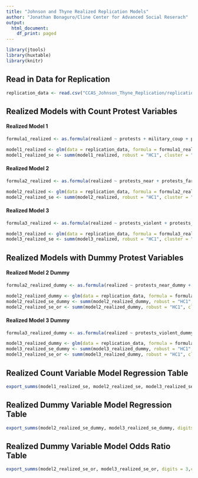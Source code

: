 ```yaml
---
title: "Johnson and Thyne Realized Replication Models"
author: "Jonathan Bonaguro/Cline Center for Advanced Social Reserach"
output:
  html_document:
    df_print: paged
---
```


```r
library(jtools)
library(huxtable)
library(knitr)
```

## Read in Data for Replication

```r
replication_data <- read.csv("CCAS_Johnson_Thyne_Replication/replication_data.csv")
```

## Realized Models with Count Protest Variables

#### Realized Model 1

```r
formula1_realized <- as.formula(realized ~ protests + military_coup + palace_coup + dissident_action + rebel_coup + popular_revolt + foreign_coup + forced_resign + gdppc + dem + auth + milreg + cwongoing + mideast + africa + asia + americas + coupmonth_cdp + coupmonth_cdp2 + coupmonth_cdp3)

model1_realized <- glm(data = replication_data, formula = formula1_realized, family =  binomial())
model1_realized_se <- summ(model1_realized, robust = "HC1", cluster = "ccode", digits = 3)
```

#### Realized Model 2

```r
formula2_realized <- as.formula(realized ~ protests_near + protests_far + military_coup + palace_coup + dissident_action + rebel_coup + popular_revolt + foreign_coup + forced_resign + gdppc + dem + auth + milreg + cwongoing + mideast + africa + asia + americas + coupmonth_cdp + coupmonth_cdp2 + coupmonth_cdp3)

model2_realized <- glm(data = replication_data, formula = formula2_realized, family =  binomial())
model2_realized_se <- summ(model2_realized, robust = "HC1", cluster = "ccode", digits = 3)
```

#### Realized Model 3

```r
formula3_realized <- as.formula(realized ~ protests_violent + protests_peaceful + military_coup + palace_coup + dissident_action + rebel_coup + popular_revolt + foreign_coup + forced_resign + gdppc + dem + auth + milreg + cwongoing + mideast + africa + asia + americas + coupmonth_cdp + coupmonth_cdp2 + coupmonth_cdp3)

model3_realized <- glm(data = replication_data, formula = formula3_realized, family =  binomial())
model3_realized_se <- summ(model3_realized, robust = "HC1", cluster = "ccode", digits = 3)
```

## Realized Models with Dummy Protest Variables

#### Realized Model 2 Dummy

```r
formula2_realized_dummy <- as.formula(realized ~ protests_near_dummy + protests_far_dummy + military_coup + palace_coup + dissident_action + rebel_coup + popular_revolt + foreign_coup + forced_resign + gdppc + dem + auth + milreg + cwongoing + mideast + africa + asia + americas + coupmonth_cdp + coupmonth_cdp2 + coupmonth_cdp3)

model2_realized_dummy <- glm(data = replication_data, formula = formula2_realized_dummy, family =  binomial())
model2_realized_se_dummy <- summ(model2_realized_dummy, robust = "HC1", cluster = "ccode", digits = 3)
model2_realized_se_or <- summ(model2_realized_dummy, robust = "HC1", cluster = "ccode", digits = 3, exp = TRUE)
```

#### Realized Model 3 Dummy

```r
formula3_realized_dummy <- as.formula(realized ~ protests_violent_dummy + protests_peaceful_dummy + military_coup + palace_coup + dissident_action + rebel_coup + popular_revolt + foreign_coup + forced_resign + gdppc + dem + auth + milreg + cwongoing + mideast + africa + asia + americas + coupmonth_cdp + coupmonth_cdp2 + coupmonth_cdp3)

model3_realized_dummy <- glm(data = replication_data, formula = formula3_realized_dummy, family =  binomial())
model3_realized_se_dummy <- summ(model3_realized_dummy, robust = "HC1", cluster = "ccode", digits = 3)
model3_realized_se_or <- summ(model3_realized_dummy, robust = "HC1", cluster = "ccode", digits = 3, exp = TRUE)
```

## Realized Count Variable Model Regression Table

```r
export_summs(model1_realized_se, model2_realized_se, model3_realized_se, digits = 3,coefs = c("protests", "protests_near", "protests_far", "protests_violent", "protests_peaceful", "military_coup", "palace_coup", "dissident_action", "rebel_coup", "popular_revolt", "foreign_coup", "forced_resign", "gdppc", "dem", "auth", "milreg", "cwongoing", "mideast", "africa", "asia", "americas", "(Intercept)"))
```

## Realized Dummy Variable Model Regression Table

```r
export_summs(model2_realized_se_dummy, model3_realized_se_dummy, digits = 3,coefs = c("protests_near_dummy", "protests_far_dummy", "protests_violent_dummy", "protests_peaceful_dummy", "military_coup", "palace_coup", "dissident_action", "rebel_coup", "popular_revolt", "foreign_coup", "forced_resign", "gdppc", "dem", "auth", "milreg", "cwongoing", "mideast", "africa", "asia", "americas", "(Intercept)"))
```

## Realized Dummy Variable Model Odds Ratio Table

```r
export_summs(model2_realized_se_or, model3_realized_se_or, digits = 3,coefs = c("protests_near_dummy", "protests_far_dummy", "protests_violent_dummy", "protests_peaceful_dummy", "military_coup", "palace_coup", "dissident_action", "rebel_coup", "popular_revolt", "foreign_coup", "forced_resign", "gdppc", "dem", "auth", "milreg", "cwongoing", "mideast", "africa", "asia", "americas", "(Intercept)"))
```
